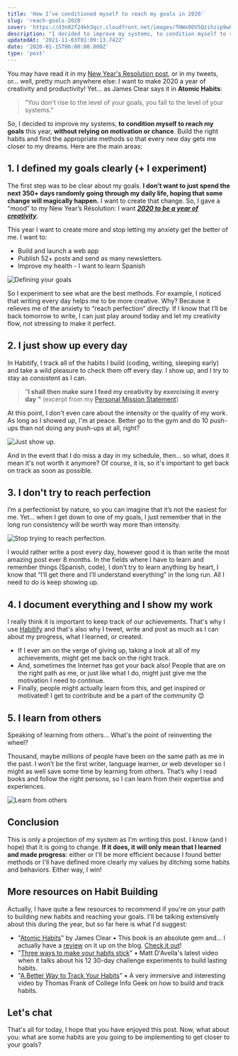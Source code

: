 ```yaml
---
title: 'How I’ve conditioned myself to reach my goals in 2020'
slug: 'reach-goals-2020'
cover: 'https://d3n92f24kh3qcr.cloudfront.net/images/THWx9OVSQzihzip9wGr7.jpg'
description: "I decided to improve my systems, to condition myself to reach my goals this year, without relying on motivation or chance. Here's how I did it."
updatedAt: '2021-11-03T01:09:13.742Z'
date: '2020-01-15T00:00:00.000Z'
type: 'post'
---
```


You may have read it in my [New Year's Resolution post](/blog/2020/), or in my tweets, or... well, pretty much anywhere else: I want to make 2020 a year of creativity and productivity! Yet... as James Clear says it in **Atomic Habits**:

> "You don't rise to the level of your goals, you fall to the level of your systems."

So, I decided to improve my systems, **to condition myself to reach my goals** this year, **without relying on motivation or chance**. Build the right habits and find the appropriate methods so that every new day gets me closer to my dreams. Here are the main areas:

## 1\. I defined my goals clearly (+ I experiment)

The first step was to be clear about my goals. **I don’t want to just spend the next 350+ days randomly going through my daily life, hoping that some change will magically happen.** I want to create that change. So, I gave a “mood” to my New Year’s Résolution: I want **_[2020 to be a year of creativity](/blog/2020/)_**.

This year I want to create more and stop letting my anxiety get the better of me. I want to:

-   Build and launch a web app
-   Publish 52+ posts and send as many newsletters.
-   Improve my health - I want to learn Spanish

![Defining your goals](https://d3n92f24kh3qcr.cloudfront.net/images/aalAyjsTSqrT6nlZmXmu.jpg)

So I experiment to see what are the best methods. For example, I noticed that writing every day helps me to be more creative. Why? Because it relieves me of the anxiety to “reach perfection” directly. If I know that I’ll be back tomorrow to write, I can just play around today and let my creativity flow, not stressing to make it perfect.

## 2\. I just show up every day

In Habitify, I track all of the habits I build (coding, writing, sleeping early) and take a wild pleasure to check them off every day. I show up, and I try to stay as consistent as I can.

> "**I shall then make sure I feed my creativity by exercising it every day "** \(excerpt from my [Personal Mission Statement](/blog/personal-mission-statement)\)

At this point, I don't even care about the intensity or the quality of my work. As long as I showed up, I'm at peace. Better go to the gym and do 10 push-ups than not doing any push-ups at all, right?

![Just show up.](https://d3n92f24kh3qcr.cloudfront.net/images/iQUOyenUQsKIqRh0YvjB.jpg)

And in the event that I do miss a day in my schedule, then... so what, does it mean it's not worth it anymore? Of course, it is, so it's important to get back on track as soon as possible.

## 3\. I don't try to reach perfection

I’m a perfectionist by nature, so you can imagine that it’s not the easiest for me. Yet... when I get down to one of my goals, I just remember that in the long run consistency will be worth way more than intensity.

![Stop trying to reach perfection.](https://d3n92f24kh3qcr.cloudfront.net/images/ibZzdzIThOeJDecgrXCg.jpg)

I would rather write a post every day, however good it is than write the most amazing post ever 8 months. In the fields where I have to learn and remember things (Spanish, code), I don’t try to learn anything by heart, I know that “I’ll get there and I’ll understand everything” in the long run. All I need to do is keep showing up.

## 4\. I document everything and I show my work

I really think it is important to keep track of our achievements. That's why I use [Habitify](https://www.habitify.me/) and that's also why I tweet, write and post as much as I can about my progress, what I learned, or created.

-   If I ever am on the verge of giving up, taking a look at all of my achievements, might get me back on the right track.
-   And, sometimes the Internet has got your back also! People that are on the right path as me, or just like what I do, might just give me the motivation I need to continue.
-   Finally, people might actually learn from this, and get inspired or motivated! I get to contribute and be a part of the community 😊

## 5\. I learn from others

Speaking of learning from others... What's the point of reinventing the wheel?

Thousand, maybe millions of people have been on the same path as me in the past. I won’t be the first writer, language learner, or web developer so I might as well save some time by learning from others. That’s why I read books and follow the right persons, so I can learn from their expertise and experiences.

![Learn from others](https://d3n92f24kh3qcr.cloudfront.net/images/83omamiiRRCdVG9uaFRO.jpg)

## Conclusion

This is only a projection of my system as I'm writing this post. I know (and I hope) that it is going to change. **If it does, it will only mean that I learned and made progress**: either or I'll be more efficient because I found better methods or I'll have defined more clearly my values by ditching some habits and behaviors. Either way, I win!

## More resources on Habit Building

Actually, I have quite a few resources to recommend if you're on your path to building new habits and reaching your goals. I'll be talking extensively about this during the year, but so far here is what I'd suggest:

-   "[Atomic Habits](https://amzn.to/2FUjx0p)" by James Clear • This book is an absolute gem and... I actually have a [review](https://mathcrln.com/culture/books/atomic-habits/) on it up on the blog. [Check it out](https://mathcrln.com/culture/books/atomic-habits/)!
-   "[Three ways to make your habits stick](https://www.youtube.com/watch?v=C1TSpcnNtEs)" • Matt D'Avella's latest video when it talks about his 12 30-day challenge experiments to build lasting habits.
-   "[A Better Way to Track Your Habits](https://www.youtube.com/watch?v=0bxIg3M_MHY)" • A very immersive and interesting video by Thomas Frank of College Info Geek on how to build and track habits.

## Let's chat

That's all for today, I hope that you have enjoyed this post. Now, what about you: what are some habits are you going to be implementing to get closer to your goals?
